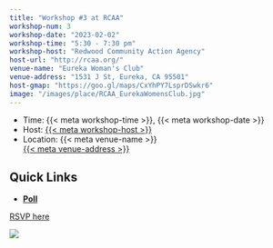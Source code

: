 ```yaml
---
title: "Workshop #3 at RCAA"
workshop-num: 3
workshop-date: "2023-02-02"
workshop-time: "5:30 - 7:30 pm"
workshop-host: "Redwood Community Action Agency"
host-url: "http://rcaa.org/"
venue-name: "Eureka Woman's Club"
venue-address: "1531 J St, Eureka, CA 95501"
host-gmap: "https://goo.gl/maps/CxYhPY7LsprDSwkr6"
image: "/images/place/RCAA_EurekaWomensClub.jpg"
---
```


-   Time: {{< meta workshop-time >}}, {{< meta workshop-date >}}
-   Host: [{{< meta workshop-host >}}](%7B%7B%3C%20meta%20host-url%20%3E%7D%7D)
-   Location: {{< meta venue-name >}}\
    [{{< meta venue-address >}}](%7B%7B%3C%20meta%20host-gmap%20%3E%7D%7D)

## Quick Links

<!-- -   [**Slides**](https://docs.google.com/presentation/d/1CcmWXOnk91XCcI3E8BrqX71fR2F-y8GQyLQHLwkNUiI/edit?usp=sharing) -->

-   [**Poll**](https://pollev.com/rupertsmudge433)

[RSVP here](https://forms.gle/Wuvb6GdGZScFouFp9)

![](`r rmarkdown::metadata$image[1]`)
